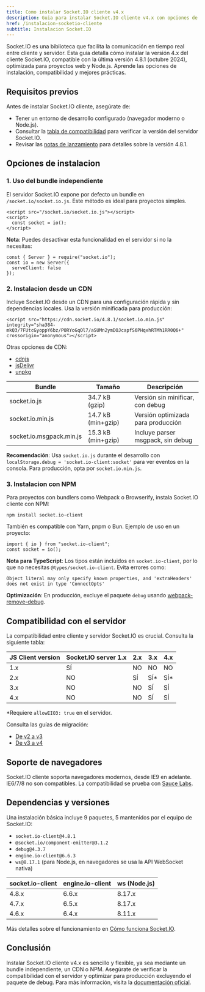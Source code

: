 ```yaml
---
title: Como instalar Socket.IO cliente v4.x
description: Guia para instalar Socket.IO cliente v4.x con opciones de CDN, NPM y configuracion optimizada
href: /instalacion-socketio-cliente
subtitle: Instalacion Socket.IO
---
```



Socket.IO es una biblioteca que facilita la comunicación en tiempo real entre cliente y servidor. Esta guía detalla cómo instalar la versión 4.x del cliente Socket.IO, compatible con la última versión 4.8.1 (octubre 2024), optimizada para proyectos web y Node.js. Aprende las opciones de instalación, compatibilidad y mejores prácticas.

## Requisitos previos

Antes de instalar Socket.IO cliente, asegúrate de:

- Tener un entorno de desarrollo configurado (navegador moderno o Node.js).
- Consultar la [tabla de compatibilidad](#compatibilidad-con-el-servidor) para verificar la versión del servidor Socket.IO.
- Revisar las [notas de lanzamiento](https://socket.io/docs/v4/changelog/) para detalles sobre la versión 4.8.1.

## Opciones de instalacion

### 1. Uso del bundle independiente

El servidor Socket.IO expone por defecto un bundle en `/socket.io/socket.io.js`. Este método es ideal para proyectos simples.

```go:html
<script src="/socket.io/socket.io.js"></script>
<script>
  const socket = io();
</script>
```

**Nota**: Puedes desactivar esta funcionalidad en el servidor si no la necesitas:

```go:js
const { Server } = require("socket.io");
const io = new Server({
  serveClient: false
});
```

### 2. Instalacion desde un CDN

Incluye Socket.IO desde un CDN para una configuración rápida y sin dependencias locales. Usa la versión minificada para producción:

```go:html
<script src="https://cdn.socket.io/4.8.1/socket.io.min.js" integrity="sha384-mkQ3/7FUtcGyoppY6bz/PORYoGqOl7/aSUMn2ymDOJcapfS6PHqxhRTMh1RR0Q6+" crossorigin="anonymous"></script>
```

Otras opciones de CDN:

- [cdnjs](https://cdnjs.cloudflare.com/ajax/libs/socket.io/4.8.1/socket.io.min.js)
- [jsDelivr](https://cdn.jsdelivr.net/npm/socket.io-client@4.8.1/dist/socket.io.min.js)
- [unpkg](https://unpkg.com/socket.io-client@4.8.1/dist/socket.io.min.js)

| Bundle | Tamaño | Descripción |
|--------|--------|-------------|
| socket.io.js | 34.7 kB (gzip) | Versión sin minificar, con debug |
| socket.io.min.js | 14.7 kB (min+gzip) | Versión optimizada para producción |
| socket.io.msgpack.min.js | 15.3 kB (min+gzip) | Incluye parser msgpack, sin debug |

**Recomendación**: Usa `socket.io.js` durante el desarrollo con `localStorage.debug = 'socket.io-client:socket'` para ver eventos en la consola. Para producción, opta por `socket.io.min.js`.

### 3. Instalacion con NPM

Para proyectos con bundlers como Webpack o Browserify, instala Socket.IO cliente con NPM:

```go:bash
npm install socket.io-client
```

También es compatible con Yarn, pnpm o Bun. Ejemplo de uso en un proyecto:

```go:js
import { io } from "socket.io-client";
const socket = io();
```

**Nota para TypeScript**: Los tipos están incluidos en `socket.io-client`, por lo que no necesitas `@types/socket.io-client`. Evita errores como:

```
Object literal may only specify known properties, and 'extraHeaders' does not exist in type 'ConnectOpts'
```

**Optimización**: En producción, excluye el paquete `debug` usando [webpack-remove-debug](https://www.npmjs.com/package/webpack-remove-debug).

## Compatibilidad con el servidor

La compatibilidad entre cliente y servidor Socket.IO es crucial. Consulta la siguiente tabla:

| JS Client version | Socket.IO server 1.x | 2.x | 3.x | 4.x |
|-------------------|----------------------|-----|-----|-----|
| 1.x               | SÍ                   | NO  | NO  | NO  |
| 2.x               | NO                   | SÍ  | SÍ* | SÍ* |
| 3.x               | NO                   | NO  | SÍ  | SÍ  |
| 4.x               | NO                   | NO  | SÍ  | SÍ  |

*Requiere `allowEIO3: true` en el servidor.

Consulta las guías de migración:

- [De v2 a v3](https://socket.io/docs/v4/migrating-from-2-x-to-3-0/)
- [De v3 a v4](https://socket.io/docs/v4/migrating-from-3-x-to-4-0/)

## Soporte de navegadores

Socket.IO cliente soporta navegadores modernos, desde IE9 en adelante. IE6/7/8 no son compatibles. La compatibilidad se prueba con [Sauce Labs](https://saucelabs.com/).

## Dependencias y versiones

Una instalación básica incluye 9 paquetes, 5 mantenidos por el equipo de Socket.IO:

- `socket.io-client@4.8.1`
- `@socket.io/component-emitter@3.1.2`
- `debug@4.3.7`
- `engine.io-client@6.6.3`
- `ws@8.17.1` (para Node.js, en navegadores se usa la API WebSocket nativa)

| socket.io-client | engine.io-client | ws (Node.js) |
|------------------|------------------|--------------|
| 4.8.x            | 6.6.x            | 8.17.x       |
| 4.7.x            | 6.5.x            | 8.17.x       |
| 4.6.x            | 6.4.x            | 8.11.x       |

Más detalles sobre el funcionamiento en [Cómo funciona Socket.IO](https://socket.io/docs/v4/how-it-works/).

## Conclusión

Instalar Socket.IO cliente v4.x es sencillo y flexible, ya sea mediante un bundle independiente, un CDN o NPM. Asegúrate de verificar la compatibilidad con el servidor y optimizar para producción excluyendo el paquete de debug. Para más información, visita la [documentación oficial](https://socket.io/docs/v4/client-installation/).